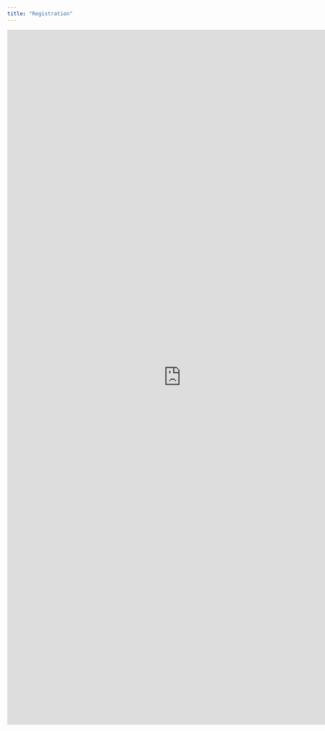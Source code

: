 ```yaml
---
title: "Registration"
---
```


<iframe src="https://docs.google.com/forms/d/e/1FAIpQLSdXbL1K09QfjblxrkeeQGeGy2RMs7WOI29NNVTn6akgH3UEDg/viewform?embedded=true" width="800" height="1600" frameborder="0" marginheight="0" marginwidth="0">Loading…</iframe>
